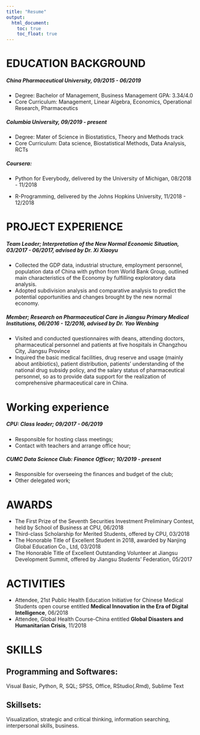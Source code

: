 ```yaml
---
title: "Resume"
output: 
  html_document:
    toc: true
    toc_float: true
---
```


# EDUCATION BACKGROUND 

##### China Pharmaceutical University, 09/2015 - 06/2019 
- Degree: Bachelor of Management, Business Management GPA: 3.34/4.0 
- Core Curriculum: Management, Linear Algebra, Economics, Operational Research, Pharmaceutics 

##### Columbia University, 09/2019 - present 

- Degree: Mater of Science in Biostatistics, Theory and Methods track 
- Core Curriculum: Data science, Biostatistical Methods, Data Analysis, RCTs

##### Coursera: 

- Python for Everybody, delivered by the University of Michigan, 08/2018 - 11/2018 

- R-Programming, delivered by the Johns Hopkins University, 11/2018 - 12/2018 

# PROJECT EXPERIENCE 

##### Team Leader; Interpretation of the New Normal Economic Situation, 03/2017 - 06/2017, advised by Dr. Xi Xiaoyu 

- Collected the GDP data, industrial structure, employment personnel, population data of China with python from World Bank Group, outlined main characteristics of the Economy by fulfilling exploratory data analysis. 
- Adopted subdivision analysis and comparative analysis to predict the potential opportunities and changes brought by the new normal economy. 

##### Member; Research on Pharmaceutical Care in Jiangsu Primary Medical Institutions, 06/2016 - 12/2016, advised by Dr. Yao Wenbing 

- Visited and conducted questionnaires with deans, attending doctors, pharmaceutical personnel and patients at five hospitals in Changzhou City, Jiangsu Province 
- Inquired the basic medical facilities, drug reserve and usage (mainly about antibiotics), patient distribution, patients’ understanding of the national drug subsidy policy, and the salary status of pharmaceutical personnel, so as to provide data support for the realization of comprehensive pharmaceutical care in China. 

# Working experience

##### CPU: Class leader; 09/2017 - 06/2019

- Responsible for hosting class meetings; 
- Contact with teachers and arrange office hour; 

##### CUMC Data Science Club: Finance Officer; 10/2019 - present

- Responsible for overseeing the finances and budget of the club; 
- Other delegated work; 

# AWARDS 

- The First Prize of the Seventh Securities Investment Preliminary Contest, held by School of Business at CPU, 06/2018 
- Third-class Scholarship for Merited Students, offered by CPU, 03/2018 
- The Honorable Title of Excellent Student in 2018, awarded by Nanjing Global Education Co., Ltd, 03/2018 
- The Honorable Title of Excellent Outstanding Volunteer at Jiangsu Development Summit, offered by Jiangsu Students’ Federation, 05/2017 

# ACTIVITIES

- Attendee, 21st Public Health Education Initiative for Chinese Medical Students open course entitled **Medical Innovation in the Era of Digital Intelligence**, 06/2018 
- Attendee, Global Health Course-China entitled **Global Disasters and Humanitarian Crisis**, 11/2018 

# SKILLS

## Programming and Softwares: 

Visual Basic, Python, R, SQL; SPSS, Office, RStudio(.Rmd), Sublime Text

## Skillsets: 

Visualization, strategic and critical thinking, information searching, interpersonal skills, business.  